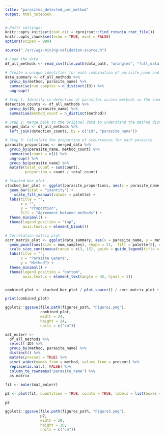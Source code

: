 ```yaml
---
title: "parasites_detected_per_method"
output: html_notebook
---
```


```r
# Knitr settings: 
knitr::opts_knit$set(root.dir = rprojroot::find_rstudio_root_file())
knitr::opts_chunk$set(echo = TRUE, eval = FALSE)
options(scipen = 999)
```

```r
source("./src/wgs-mining-validation-source.R")
```

```r
# Load the data
df_all_methods <- read_csv(file.path(data_path, "wrangled", "full_data.csv"))
```


```r
# Create a unique identifier for each combination of parasite_name and method
data_summary <- df_all_methods %>%
  group_by(method, parasite_name) %>%
  summarise(num_samples = n_distinct(ID)) %>%
  ungroup()
```

```r
# Step 1: Identify co-detection of parasites across methods in the same sample
detection_counts <- df_all_methods %>%
  group_by(ID, parasite_name) %>%
  summarise(method_count = n_distinct(method))

# Step 2: Merge back to the original data to understand the method distribution
merged_data <- df_all_methods %>%
  left_join(detection_counts, by = c("ID", "parasite_name"))

# Step 3: Calculate the proportion of occurrences for each parasite
parasite_proportions <- merged_data %>%
  group_by(parasite_name, method_count) %>%
  summarise(count = n()) %>%
  ungroup() %>%
  group_by(parasite_name) %>%
  mutate(total_count = sum(count),
         proportion = count / total_count)
```

```r

# Stacked bar plot
stacked_bar_plot <- ggplot(parasite_proportions, aes(x = parasite_name, y = proportion, fill = factor(method_count))) +
  geom_bar(stat = "identity") +
    scale_fill_manual(values = palette) + 
  labs(title = "",
       x = "",
       y = "Proportion",
       fill = "Agreement between methods") +
  theme_minimal() +
  theme(legend.position = "top",
        axis.text.x = element_blank())

# Correlation matrix plot
corr_matrix_plot <- ggplot(data_summary, aes(x = parasite_name, y = method)) +
  geom_point(aes(size = num_samples), shape = 21,  fill = palette[5], color = "black") +  # Adjust the shape and fill color as needed
  scale_size_continuous(range = c(3, 15), guide = guide_legend(title = "Number of Samples")) +  # Adjust the size range as needed
  labs(title = "",
       x = "Parasite Genera",
       y = "Method") +
  theme_minimal() +
  theme(legend.position = "bottom",
        axis.text.x = element_text(angle = 45, hjust = 1))


combined_plot <- stacked_bar_plot / plot_spacer() / corr_matrix_plot + plot_layout(ncol = 1, heights = c(1, -0.4, 2))

print(combined_plot)

```
```r
ggplot2::ggsave(file.path(figures_path, "Figure1.png"), 
                combined_plot,
                width = 24,
                height = 24,
                units = c("cm"))
```


```r
mat_eulerr <- 
  df_all_methods %>%
  select(-ID) %>%
  group_by(method, parasite_name) %>%
  distinct() %>%
  mutate(present = TRUE) %>%
  pivot_wider(names_from = method, values_from = present) %>%
  replace(is.na(.), FALSE) %>%
  column_to_rownames("parasite_name") %>%
  as.matrix
  
fit <- euler(mat_eulerr)

p2 <- plot(fit, quantities = TRUE, counts = TRUE, labels = list(boxes = list(col = "black", fontface = "bold")), fill = palette)

p2
```
```r
ggplot2::ggsave(file.path(figures_path, "Figure3.png"), 
                p2,
                width = 20,
                height = 20,
                units = c("cm"))
```

